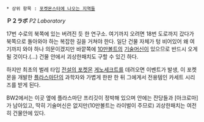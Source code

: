  * 상위 항목 : [[포켓몬스터에 나오는 지역들]]

'''Ｐ２ラボ''' ''P2 Laboratory''

17번 수로의 북쪽에 있는 버려진 듯 한 연구소. 여기까지 오려면 18번 도로까지 갔다가 북쪽으로 돌아와야 하는 복잡한 길을 거쳐야 한다. 일단 건물 자체가 텅 비어있어 왜 여기까지 와야 하나 의문이겠지만 바깥쪽에 [[10만볼트]]의 [[기술머신]]이 있으므로 반드시 오게 될 것이다.(...) 건물 안에서 괴상한패치도 구할 수 있긴 하다.

하지만 최초의 벌레 타입 [[전설의 포켓몬]] [[게노세크트]]를 데려오면 이벤트가 발생, 이 포켓몬을 개발한 [[플라스마단]]의 과학자와 가볍게 한판 한 뒤 그에게서 전용템인 카세트 시리즈를 받게 된다.

BW2에서는 이곳 옆에 플라스마단 프리깃이 정박해 있으며 안에는 잔당들과 [아크로마]가 남아있고, 딱히 기술머신은 없지만(10만볼트는 라이벌이 주므로) 괴상한패치는 여전히 건물안에 있다.
